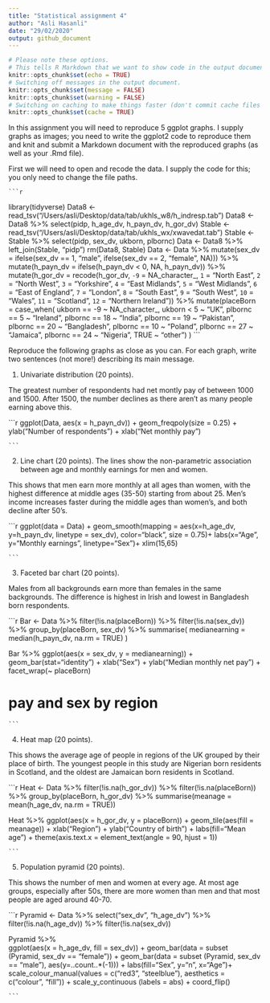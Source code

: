 ```yaml
---
title: "Statistical assignment 4"
author: "Asli Hasanli"
date: "29/02/2020"
output: github_document
---
```


```r
# Please note these options.
# This tells R Markdown that we want to show code in the output document.
knitr::opts_chunk$set(echo = TRUE)
# Switching off messages in the output document. 
knitr::opts_chunk$set(message = FALSE)
knitr::opts_chunk$set(warning = FALSE)
# Switching on caching to make things faster (don't commit cache files on Github).
knitr::opts_chunk$set(cache = TRUE)
```

In this assignment you will need to reproduce 5 ggplot graphs. I supply graphs as images; you need to write the ggplot2 code to reproduce them and knit and submit a Markdown document with the reproduced graphs (as well as your .Rmd file).

First we will need to open and recode the data. I supply the code for this; you only need to change the file paths.

    ```r
library(tidyverse)
Data8 <- read_tsv("/Users/asli/Desktop/data/tab/ukhls_w8/h_indresp.tab")
Data8 <- Data8 %>%
        select(pidp, h_age_dv, h_payn_dv, h_gor_dv)
Stable <- read_tsv("/Users/asli/Desktop/data/tab/ukhls_wx/xwavedat.tab")
Stable <- Stable %>%
        select(pidp, sex_dv, ukborn, plbornc)
Data <- Data8 %>% left_join(Stable, "pidp")
rm(Data8, Stable)
Data <- Data %>%
        mutate(sex_dv = ifelse(sex_dv == 1, "male",
                           ifelse(sex_dv == 2, "female", NA))) %>%
        mutate(h_payn_dv = ifelse(h_payn_dv < 0, NA, h_payn_dv)) %>%
        mutate(h_gor_dv = recode(h_gor_dv,
                         `-9` = NA_character_,
                         `1` = "North East",
                         `2` = "North West",
                         `3` = "Yorkshire",
                         `4` = "East Midlands",
                         `5` = "West Midlands",
                         `6` = "East of England",
                         `7` = "London",
                         `8` = "South East",
                         `9` = "South West",
                         `10` = "Wales",
                         `11` = "Scotland",
                         `12` = "Northern Ireland")) %>%
        mutate(placeBorn = case_when(
                ukborn  == -9 ~ NA_character_,
                ukborn < 5 ~ "UK",
                plbornc == 5 ~ "Ireland",
                plbornc == 18 ~ "India",
                plbornc == 19 ~ "Pakistan",
                plbornc == 20 ~ "Bangladesh",
                plbornc == 10 ~ "Poland",
                plbornc == 27 ~ "Jamaica",
                plbornc == 24 ~ "Nigeria",
                TRUE ~ "other")
        )
    ```

Reproduce the following graphs as close as you can. For each graph, write two sentences (not more!) describing its main message.  

1. Univariate distribution (20 points).

The greatest number of respondents had net montly pay of between 1000 and 1500. After 1500, the number declines as there aren't as many people earning above this. 

```r

ggplot(Data, aes(x = h_payn_dv)) +
        geom_freqpoly(size = 0.25) + 
        ylab("Number of respondents") + 
        xlab("Net monthly pay")

    ```

2. Line chart (20 points). The lines show the non-parametric association between age and monthly earnings for men and women.

This shows that men earn more monthly at all ages than women, with the highest difference at middle ages (35-50) starting from about 25. Men's income increases faster during the middle ages than women's, and both decline after 50's.

```r
    
ggplot(data = Data) + 
    geom_smooth(mapping = aes(x=h_age_dv,    y=h_payn_dv, linetype = sex_dv), color="black", size = 0.75)+
  labs(x="Age", y="Monthly earnings", linetype="Sex")+
          xlim(15,65)
    
    ```

3. Faceted bar chart (20 points).

Males from all backgrounds earn more than females in the same backgrounds. The difference is highest in  Irish and lowest in Bangladesh born respondents.

```r

Bar <- Data %>%
        filter(!is.na(placeBorn)) %>%
        filter(!is.na(sex_dv)) %>%
        group_by(placeBorn, sex_dv) %>%
        summarise(
medianearning = median(h_payn_dv, na.rm = TRUE)
  )  
    
Bar %>%
ggplot(aes(x = sex_dv, y = medianearning)) +
geom_bar(stat="identity") +
xlab("Sex") +
ylab("Median monthly net pay") +
facet_wrap(~ placeBorn)
    
# pay and sex by region
    ```

4. Heat map (20 points).

This shows the average age of people in regions of the UK grouped by their place of birth. The youngest people in this study are Nigerian born residents in Scotland, and the oldest are Jamaican born residents in Scotland. 

```r
Heat <- Data %>%
        filter(!is.na(h_gor_dv)) %>%
        filter(!is.na(placeBorn)) %>%
        group_by(placeBorn, h_gor_dv) %>%
        summarise(meanage = mean(h_age_dv, na.rm = TRUE))  


Heat %>%
ggplot(aes(x = h_gor_dv, y = placeBorn)) + 
geom_tile(aes(fill = meanage)) + 
xlab("Region") +
ylab("Country of birth") +
labs(fill="Mean age") + 
theme(axis.text.x = element_text(angle = 90, hjust = 1))



    ```

5. Population pyramid (20 points).

This shows the number of men and women at every age. At most age groups, especially after 50s, there are more women than men and that most people are aged around 40-70.

```r

Pyramid <- Data %>%
        select("sex_dv", "h_age_dv") %>%
        filter(!is.na(h_age_dv)) %>%
        filter(!is.na(sex_dv)) 
    

Pyramid %>%    
ggplot(aes(x = h_age_dv, fill = sex_dv)) + 
  geom_bar(data = subset (Pyramid, sex_dv == "female")) +
    geom_bar(data = subset (Pyramid, sex_dv == "male"), aes(y=..count..*(-1))) +
    labs(fill="Sex", y="n", x="Age")+
    scale_colour_manual(values = c("red3", "steelblue"),
                        aesthetics = c("colour", "fill")) +
    scale_y_continuous (labels = abs) +
  coord_flip()
    
    
    
    ```